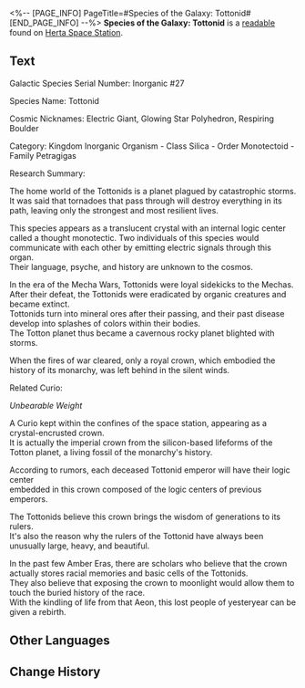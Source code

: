 <%-- [PAGE_INFO]
PageTitle=#Species of the Galaxy: Tottonid#
[END_PAGE_INFO] --%>
{{Readable Infobox
|id           = 132
|partIds      = 190278
|title        = 
|image        = Item Journal.png
|world        = Herta Space Station
|parts        = 1
|author       = <!--to be added-->
|description  = A research file about the inorganic organism Tottonid. It is saved in the Department of Ecology.
|part1        = Species of the Galaxy: Tottonid
|source1      = {{cx|Source missing}}
|characters   = 
|factions     = 
}}
'''Species of the Galaxy: Tottonid''' is a [[readable]] found on [[Herta Space Station]].
<!--
==Location==
{{Map Embed|<map name>|<marker id>}}
-->
==Text==
Galactic Species Serial Number: Inorganic #27

Species Name: Tottonid

Cosmic Nicknames: Electric Giant, Glowing Star Polyhedron, Respiring Boulder

Category: Kingdom Inorganic Organism - Class Silica - Order Monotectoid - Family Petragigas

Research Summary:

The home world of the Tottonids is a planet plagued by catastrophic storms.<br />
It was said that tornadoes that pass through will destroy everything in its path, leaving only the strongest and most resilient lives.

This species appears as a translucent crystal with an internal logic center called a thought monotectic. Two individuals of this species would communicate with each other by emitting electric signals through this organ.<br />
Their language, psyche, and history are unknown to the cosmos.

In the era of the Mecha Wars, Tottonids were loyal sidekicks to the Mechas.<br />
After their defeat, the Tottonids were eradicated by organic creatures and became extinct.<br />
Tottonids turn into mineral ores after their passing, and their past disease develop into splashes of colors within their bodies.<br />
The Totton planet thus became a cavernous rocky planet blighted with storms.

When the fires of war cleared, only a royal crown, which embodied the history of its monarchy, was left behind in the silent winds.

Related Curio:

''Unbearable Weight''

A Curio kept within the confines of the space station, appearing as a crystal-encrusted crown.<br />
It is actually the imperial crown from the silicon-based lifeforms of the Totton planet, a living fossil of the monarchy's history.

According to rumors, each deceased Tottonid emperor will have their logic center<br />
embedded in this crown composed of the logic centers of previous emperors.

The Tottonids believe this crown brings the wisdom of generations to its rulers.<br />
It's also the reason why the rulers of the Tottonid have always been unusually large, heavy, and beautiful.

In the past few Amber Eras, there are scholars who believe that the crown actually stores racial memories and basic cells of the Tottonids.<br />
They also believe that exposing the crown to moonlight would allow them to touch the buried history of the race.<br />
With the kindling of life from that Aeon, this lost people of yesteryear can be given a rebirth.

<!--
==Trivia==
* 
-->
==Other Languages==
{{Other Languages
|en   = Species of the Galaxy: Tottonid
|zhs  = 星域界种指要：约特伍德体
|zht  = 星域界種指南：約特伍德體
|ja   = 星域界種要旨：ヨートン体
|ko   = 천체 생태 요점: 토튼족
|es   = Especies de la galaxia: tottónido
|fr   = Espèces de la galaxie&nbsp;: les Tottonides
|ru   = Виды галактики: Тоттониды
|th   = คู่มือนิเวศวิทยากาแล็กซี: Tottonid
|vi   = Khái Quát Về Loài Ở Ngân Hà: Tottonid
|de   = Spezies der Galaxie: Tottonid
|id   = Spesies Galaksi: Tottonid
|pt   = Espécies da Galáxia: Tottonid
}}

==Change History==
{{Change History|1.0}}